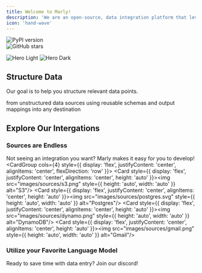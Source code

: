 ```yaml
---
title: Welcome to Marly!
description: 'We are an open-source, data integration platform that leverages language models for the movement of unstructured data. '
icon: 'hand-wave'
---
```


<div style={{ display: 'flex', justifyContent: 'center', gap: '10px' }}>
  <div href="https://badge.fury.io/py/marly">
    <img src="https://badge.fury.io/py/marly.svg" alt="PyPI version" />
  </div>
  <div href="https://github.com/velocitybolt/marly">
    <img src="https://img.shields.io/github/stars/velocitybolt/marly.svg?style=social&label=Star" alt="GitHub stars" />
  </div>
</div>

<img
  className="block dark:hidden"
  src="/images/hero-light.jpg"
  alt="Hero Light"
/>
<img
  className="hidden dark:block"
  src="/images/hero-dark.jpeg"
  alt="Hero Dark"
/>

## Structure Data

Our goal is to help you structure relevant data points.

<CardGroup cols={3}>
  <Card
    title="Extract"
    icon="database"
  >
    from unstructured data sources
  </Card>
  <Card
    title="Transform"
    icon="gear"
  >
    using reusable schemas and output mappings
  </Card>
  <Card
    title="Load"
    icon="upload"
  >
    into any destination
  </Card>
</CardGroup>

## Explore Our Intergations


### Sources are Endless
Not seeing an integration you want? Marly makes it easy for you to develop!
<CardGroup cols={4} style={{ display: 'flex', justifyContent: 'center', alignItems: 'center', flexDirection: 'row' }}>
  <Card style={{ display: 'flex', justifyContent: 'center', alignItems: 'center', height: 'auto' }}><img src="images/sources/s3.png" style={{ height: 'auto', width: 'auto' }} alt="S3"/></Card>
  <Card style={{ display: 'flex', justifyContent: 'center', alignItems: 'center', height: 'auto' }}><img src="images/sources/postgres.svg" style={{ height: 'auto', width: 'auto' }} alt="Postgres"/></Card>
  <Card style={{ display: 'flex', justifyContent: 'center', alignItems: 'center', height: 'auto' }}><img src="images/sources/dynamo.png" style={{ height: 'auto', width: 'auto' }} alt="DynamoDB"/></Card>
  <Card style={{ display: 'flex', justifyContent: 'center', alignItems: 'center', height: 'auto' }}><img src="images/sources/gmail.png" style={{ height: 'auto', width: 'auto' }} alt="Gmail"/></Card>
</CardGroup>
### Utilize your Favorite Language Model


<Card title="Join Our Community" icon="discord" href="/content/components/card-group">
  Ready to save time with data entry? Join our discord!
</Card>